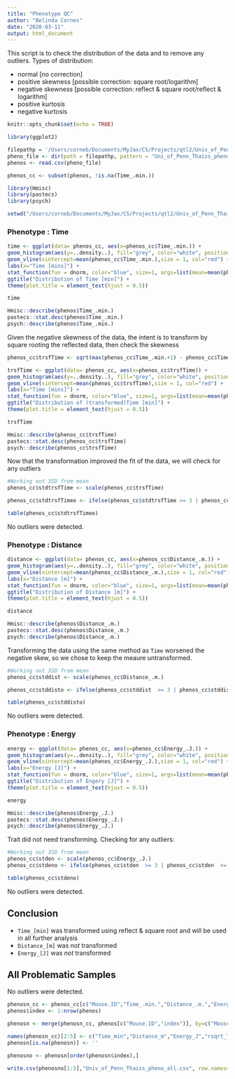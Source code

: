 ```yaml
---
title: "Phenotype QC"
author: "Belinda Cornes"
date: "2020-03-11"
output: html_document
---
```


This script is to check the distribution of the data and to remove any outliers. Types of distribution:

+ normal [no correction]
+ positive skewness [possible correction: square root/logarithm]
+ negative skewness [possible correction: reflect & square root/reflect & logarithm]
+ positive kurtosis
+ negative kurtosis 


```r
knitr::opts_chunk$set(echo = TRUE)

library(ggplot2)

filepathp = '/Users/corneb/Documents/MyJax/CS/Projects/qtl2/Univ_of_Penn_Thaiss/Thaiss/two.batches/data/'
pheno_file <- dir(path = filepathp, pattern = "Uni_of_Penn_Thaiss_pheno.3.csv", full.names = TRUE)
phenos <- read.csv(pheno_file)

phenos_cc <- subset(phenos, !is.na(Time_.min.))

library(Hmisc)
library(pastecs)
library(psych)

setwd("/Users/corneb/Documents/MyJax/CS/Projects/qtl2/Univ_of_Penn_Thaiss/Thaiss/three.batches/Thaiss_workflowr/data/heh/")

```

### Phenotype : Time
```r

time <- ggplot(data= phenos_cc, aes(x=phenos_cc$Time_.min.)) + 
geom_histogram(aes(y=..density..), fill="grey", color="white", position="identity") + 
geom_vline(xintercept=mean(phenos_cc$Time_.min.),size = 1, col="red") + 
labs(x="Time [mins]") + 
stat_function(fun = dnorm, color="blue", size=1, args=list(mean=mean(phenos_cc$Time_.min.), sd=sd(phenos_cc$Time_.min.))) +
ggtitle("Distribution of Time [min]") +
theme(plot.title = element_text(hjust = 0.5))

time

Hmisc::describe(phenos$Time_.min.) 
pastecs::stat.desc(phenos$Time_.min.) 
psych::describe(phenos$Time_.min.) 

```
Given the negative skewness of the data, the intent is to transform by square rooting the reflected data, then check the skewness

```r

phenos_cc$trsfTime <- sqrt(max(phenos_cc$Time_.min.+1) - phenos_cc$Time_.min.)

trsfTime <- ggplot(data= phenos_cc, aes(x=phenos_cc$trsfTime)) + 
geom_histogram(aes(y=..density..), fill="grey", color="white", position="identity") + 
geom_vline(xintercept=mean(phenos_cc$trsfTime),size = 1, col="red") + 
labs(x="Time [mins]") + 
stat_function(fun = dnorm, color="blue", size=1, args=list(mean=mean(phenos_cc$trsfTime), sd=sd(phenos_cc$trsfTime))) +
ggtitle("Distribution of (transformed)Time [min]") +
theme(plot.title = element_text(hjust = 0.5))

trsfTime

Hmisc::describe(phenos_cc$trsfTime)  
pastecs::stat.desc(phenos_cc$trsfTime) 
psych::describe(phenos_cc$trsfTime) 

````
Now that the transformation improved the fit of the data, we will check for any outliers

```r
#Working out 3SD from mean
phenos_cc$stdtrsfTime <- scale(phenos_cc$trsfTime)

phenos_cc$stdtrsfTimeo <- ifelse(phenos_cc$stdtrsfTime >= 3 | phenos_cc$stdtrsfTime <= -3, 'Outlier','Keep')

table(phenos_cc$stdtrsfTimeo)

```


No outliers were detected. 


### Phenotype : Distance
```r

distance <- ggplot(data= phenos_cc, aes(x=phenos_cc$Distance_.m.)) + 
geom_histogram(aes(y=..density..), fill="grey", color="white", position="identity") + 
geom_vline(xintercept=mean(phenos_cc$Distance_.m.),size = 1, col="red") + 
labs(x="Distance [m]") + 
stat_function(fun = dnorm, color="blue", size=1, args=list(mean=mean(phenos_cc$Distance_.m.), sd=sd(phenos_cc$Distance_.m.))) +
ggtitle("Distribution of Distance [m]") +
theme(plot.title = element_text(hjust = 0.5))

distance

Hmisc::describe(phenos$Distance_.m.) 
pastecs::stat.desc(phenos$Distance_.m.) 
psych::describe(phenos$Distance_.m.) 

```

Transforming the data using the same method as `Time` worsened the negative skew, so we chose to keep the meaure untransformed. 

```r
#Working out 3SD from mean
phenos_cc$stddist <- scale(phenos_cc$Distance_.m.)

phenos_cc$stddisto <- ifelse(phenos_cc$stddist  >= 3 | phenos_cc$stddist  <= -3, 'Outlier','Keep')

table(phenos_cc$stddisto)

```

No outliers were detected. 


### Phenotype : Energy
```r

energy <- ggplot(data= phenos_cc, aes(x=phenos_cc$Energy_.J.)) + 
geom_histogram(aes(y=..density..), fill="grey", color="white", position="identity") + 
geom_vline(xintercept=mean(phenos_cc$Energy_.J.),size = 1, col="red") + 
labs(x="Energy [J]") + 
stat_function(fun = dnorm, color="blue", size=1, args=list(mean=mean(phenos_cc$Energy_.J.), sd=sd(phenos_cc$Energy_.J.))) +
ggtitle("Distribution of Engery [J]") +
theme(plot.title = element_text(hjust = 0.5))

energy

Hmisc::describe(phenos$Energy_.J.) 
pastecs::stat.desc(phenos$Energy_.J.) 
psych::describe(phenos$Energy_.J.) 
```

Trait did not need transforming.  Checking for any outliers:

```r
#Working out 3SD from mean
phenos_cc$stden <- scale(phenos_cc$Energy_.J.)
phenos_cc$stdeno <- ifelse(phenos_cc$stden  >= 3 | phenos_cc$stden  <= -3, 'Outlier','Keep')

table(phenos_cc$stdeno)

```

No outliers were detected. 


## Conclusion

+ `Time_[min]` was transformed using reflect & square root and will be used in all further analysis
+ `Distance_[m]` was *not* transformed
+ `Energy_[J]` was *not* transformed


## All Problematic Samples

No outliers were detected. 

```r

phenosn_cc <- phenos_cc[c("Mouse.ID","Time_.min.","Distance_.m.","Energy_.J.","trsfTime")]
phenos$index <- 1:nrow(phenos)

phenosn <- merge(phenosn_cc, phenos[c("Mouse.ID","index")], by=c("Mouse.ID"), all=T)

names(phenosn_cc)[2:5] <- c("Time_min","Distance_m","Energy_J","rsqrt_Time_min")
phenosn[is.na(phenosn)] <- ''

phenosno <- phenosn[order(phenosn$index),]

write.csv(phenosno[1:5],"Univ_of_Penn_Thaiss_pheno_all.csv", row.names=F, quote=F)
```
